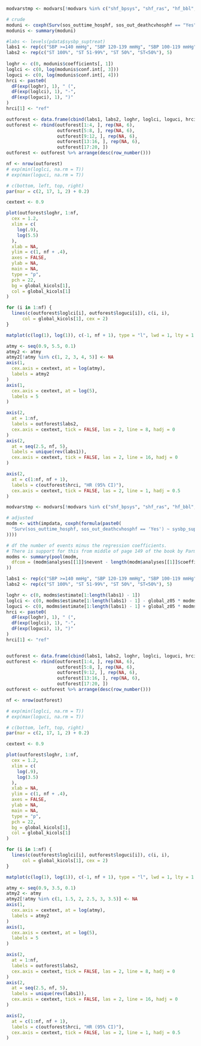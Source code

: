 ```r

modvarstmp <- modvars[!modvars %in% c("shf_bpsys", "shf_ras", "hf_bbl", "shf_mra")]

# crude
moduni <- coxph(Surv(sos_outtime_hosphf, sos_out_deathcvhosphf == "Yes") ~ sysbp_suptreat, data = pdata)
modunis <- summary(moduni)

#labs <- levels(pdata$sysbp_suptreat)
labs1 <- rep(c("SBP >=140 mmHg", "SBP 120-139 mmHg", "SBP 100-119 mmHg", "SBP 90-99 mmHg", "SBP <90 mmHg"), each = 4)
labs2 <- rep(c("ST 100%", "ST 51-99%", "ST 50%", "ST<50%"), 5)
  
loghr <- c(0, modunis$coefficients[, 1])
loglci <- c(0, log(modunis$conf.int[, 3]))
loguci <- c(0, log(modunis$conf.int[, 4]))
hrci <- paste0(
  dF(exp(loghr), 1), " (",
  dF(exp(loglci), 1), "-",
  dF(exp(loguci), 1), ")"
)
hrci[1] <- "ref"

outforest <- data.frame(cbind(labs1, labs2, loghr, loglci, loguci, hrci))
outforest <- rbind(outforest[1:4, ], rep(NA, 6), 
                   outforest[5:8, ], rep(NA, 6), 
                   outforest[9:12, ], rep(NA, 6), 
                   outforest[13:16, ], rep(NA, 6), 
                   outforest[17:20, ])
outforest <- outforest %>% arrange(desc(row_number()))

nf <- nrow(outforest)
# exp(min(loglci, na.rm = T))
# exp(max(loguci, na.rm = T))

# c(bottom, left, top, right)
par(mar = c(2, 17, 1, 2) + 0.2)

cextext <- 0.9

plot(outforest$loghr, 1:nf,
  cex = 1.2,
  xlim = c(
    log(.9),
    log(5.5)
  ),
  xlab = NA,
  ylim = c(1, nf + .4),
  axes = FALSE,
  ylab = NA,
  main = NA,
  type = "p",
  pch = 22,
  bg = global_kicols[1],
  col = global_kicols[1]
)

for (i in 1:nf) {
  lines(c(outforest$loglci[i], outforest$loguci[i]), c(i, i), 
      col = global_kicols[1], cex = 2)
}

matplot(c(log(1), log(1)), c(-1, nf + 1), type = "l", lwd = 1, lty = 1, add = TRUE, col = 1)

atmy <- seq(0.9, 5.5, 0.1)
atmy2 <- atmy
atmy2[!atmy %in% c(1, 2, 3, 4, 5)] <- NA
axis(1,
  cex.axis = cextext, at = log(atmy),
  labels = atmy2
)
axis(1,
  cex.axis = cextext, at = log(5),
  labels = 5
)

axis(2,
  at = 1:nf,
  labels = outforest$labs2,
  cex.axis = cextext, tick = FALSE, las = 2, line = 8, hadj = 0
)
axis(2,
  at = seq(2.5, nf, 5),
  labels = unique(rev(labs1)),
  cex.axis = cextext, tick = FALSE, las = 2, line = 16, hadj = 0
)

axis(2,
  at = c(1:nf, nf + 1),
  labels = c(outforest$hrci, "HR (95% CI)"),
  cex.axis = cextext, tick = FALSE, las = 2, line = 1, hadj = 0.5
)
```

```r

modvarstmp <- modvars[!modvars %in% c("shf_bpsys", "shf_ras", "hf_bbl", "shf_mra")]

# adjusted
modm <- with(impdata, coxph(formula(paste0(
  "Surv(sos_outtime_hosphf, sos_out_deathcvhosphf == 'Yes') ~ sysbp_suptreat + ", paste(modvarstmp, collapse = " + ")
))))

# df the number of events minus the regression coefficients.
# There is support for this from middle of page 149 of the book by Parmer & Machin (ISBN 0471936405)
modms <- summary(pool(modm,
  dfcom = (modm$analyses[[1]]$nevent - length(modm$analyses[[1]]$coefficients))
))

labs1 <- rep(c("SBP >=140 mmHg", "SBP 120-139 mmHg", "SBP 100-119 mmHg", "SBP 90-99 mmHg", "SBP <90 mmHg"), each = 4)
labs2 <- rep(c("ST 100%", "ST 51-99%", "ST 50%", "ST<50%"), 5)

loghr <- c(0, modms$estimate[1:length(labs1) - 1])
loglci <- c(0, modms$estimate[1:length(labs1) - 1] - global_z05 * modms$std.error[1:length(labs1) - 1])
loguci <- c(0, modms$estimate[1:length(labs1) - 1] + global_z05 * modms$std.error[1:length(labs1) - 1])
hrci <- paste0(
  dF(exp(loghr), 1), " (",
  dF(exp(loglci), 1), "-",
  dF(exp(loguci), 1), ")"
)
hrci[1] <- "ref"


outforest <- data.frame(cbind(labs1, labs2, loghr, loglci, loguci, hrci))
outforest <- rbind(outforest[1:4, ], rep(NA, 6), 
                   outforest[5:8, ], rep(NA, 6), 
                   outforest[9:12, ], rep(NA, 6), 
                   outforest[13:16, ], rep(NA, 6), 
                   outforest[17:20, ])
outforest <- outforest %>% arrange(desc(row_number()))

nf <- nrow(outforest)

# exp(min(loglci, na.rm = T))
# exp(max(loguci, na.rm = T))

# c(bottom, left, top, right)
par(mar = c(2, 17, 1, 2) + 0.2)

cextext <- 0.9

plot(outforest$loghr, 1:nf,
  cex = 1.2,
  xlim = c(
    log(.9),
    log(3.5)
  ),
  xlab = NA,
  ylim = c(1, nf + .4),
  axes = FALSE,
  ylab = NA,
  main = NA,
  type = "p",
  pch = 22,
  bg = global_kicols[1],
  col = global_kicols[1]
)

for (i in 1:nf) {
  lines(c(outforest$loglci[i], outforest$loguci[i]), c(i, i), 
      col = global_kicols[1], cex = 2)
}

matplot(c(log(1), log(1)), c(-1, nf + 1), type = "l", lwd = 1, lty = 1, add = TRUE, col = 1)

atmy <- seq(0.9, 3.5, 0.1)
atmy2 <- atmy
atmy2[!atmy %in% c(1, 1.5, 2, 2.5, 3, 3.5)] <- NA
axis(1,
  cex.axis = cextext, at = log(atmy),
  labels = atmy2
)
axis(1,
  cex.axis = cextext, at = log(5),
  labels = 5
)

axis(2,
  at = 1:nf,
  labels = outforest$labs2,
  cex.axis = cextext, tick = FALSE, las = 2, line = 8, hadj = 0
)
axis(2,
  at = seq(2.5, nf, 5),
  labels = unique(rev(labs1)),
  cex.axis = cextext, tick = FALSE, las = 2, line = 16, hadj = 0
)

axis(2,
  at = c(1:nf, nf + 1),
  labels = c(outforest$hrci, "HR (95% CI)"),
  cex.axis = cextext, tick = FALSE, las = 2, line = 1, hadj = 0.5
)
```
